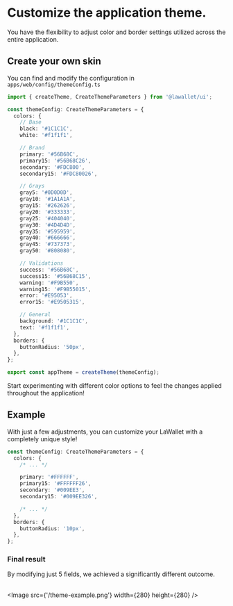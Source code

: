 
# Customize the application theme.

You have the flexibility to adjust color and border settings utilized across the entire application.

## Create your own skin

You can find and modify the configuration in `apps/web/config/themeConfig.ts`

```ts --filename="themeConfig.ts"
import { createTheme, CreateThemeParameters } from '@lawallet/ui';

const themeConfig: CreateThemeParameters = {
  colors: {
    // Base
    black: '#1C1C1C',
    white: '#f1f1f1',

    // Brand
    primary: '#56B68C',
    primary15: '#56B68C26',
    secondary: '#FDC800',
    secondary15: '#FDC80026',

    // Grays
    gray5: '#0D0D0D',
    gray10: '#1A1A1A',
    gray15: '#262626',
    gray20: '#333333',
    gray25: '#404040',
    gray30: '#4D4D4D',
    gray35: '#595959',
    gray40: '#666666',
    gray45: '#737373',
    gray50: '#808080',

    // Validations
    success: '#56B68C',
    success15: '#56B68C15',
    warning: '#F9B550',
    warning15: '#F9B55015',
    error: '#E95053',
    error15: '#E9505315',

    // General
    background: '#1C1C1C',
    text: '#f1f1f1',
  },
  borders: {
    buttonRadius: '50px',
  },
};

export const appTheme = createTheme(themeConfig);
```

Start experimenting with different color options to feel the changes applied throughout the application!

## Example

With just a few adjustments, you can customize your LaWallet with a completely unique style!

```ts
const themeConfig: CreateThemeParameters = {
  colors: {
    /* ... */

    primary: '#FFFFFF',
    primary15: '#FFFFFF26',
    secondary: '#009EE3',
    secondary15: '#009EE326',

    /* ... */
  },
  borders: {
    buttonRadius: '10px',
  },
};
```

### Final result

By modifying just 5 fields, we achieved a significantly different outcome.<br/><br/>

<Image src={'/theme-example.png'} width={280} height={280} />
